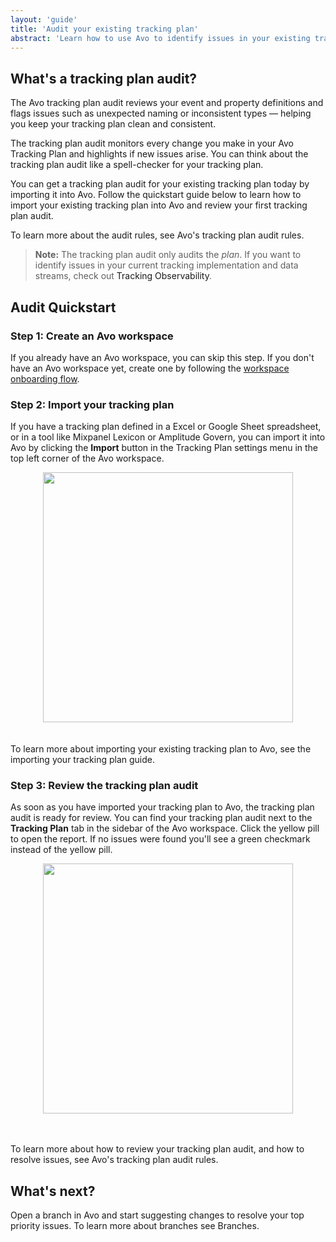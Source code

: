 ```yaml
---
layout: 'guide'
title: 'Audit your existing tracking plan'
abstract: 'Learn how to use Avo to identify issues in your existing tracking plan'
---
```



## What's a tracking plan audit?

The Avo tracking plan audit reviews your event and property definitions and flags issues such as unexpected naming or inconsistent types — helping you keep your tracking plan clean and consistent.

The tracking plan audit monitors every change you make in your Avo Tracking Plan and highlights if new issues arise. You can think about the tracking plan audit like a spell-checker for your tracking plan.

You can get a tracking plan audit for your existing tracking plan today by importing it into Avo. Follow the quickstart guide below to learn how to import your existing tracking plan into Avo and review your first tracking plan audit.

To learn more about the audit rules, see <Link passHref href="/audit/rules"><a>Avo's tracking plan audit rules</a></Link>.

> **Note:** The tracking plan audit only audits the _plan_. If you want to identify issues in your current tracking implementation and data streams, check out <Link passHref href="/workspace/inspector"><a>Tracking Observability</a></Link>.

## Audit Quickstart

### Step 1: Create an Avo workspace

If you already have an Avo workspace, you can skip this step. If you don't have an Avo workspace yet, create one by following the <a target="blank" href="https://avo.app/onboarding">workspace onboarding flow</a>.

### Step 2: Import your tracking plan

If you have a tracking plan defined in a Excel or Google Sheet spreadsheet, or in a tool like Mixpanel Lexicon or Amplitude Govern, you can import it into Avo by clicking the **Import** button in the Tracking Plan settings menu in the top left corner of the Avo workspace.

<center>
  <img width="400" src={require('../../images/audit/import-button.png')} />
</center>

<br />
<br />
To learn more about importing your existing tracking plan to Avo, see the <Link
  passHref
  href="/workspace/tracking-plan/importing"
>
  importing your tracking plan
</Link> guide.

### Step 3: Review the tracking plan audit

As soon as you have imported your tracking plan to Avo, the tracking plan audit is ready for review. You can find your tracking plan audit next to the **Tracking Plan** tab in the sidebar of the Avo workspace. Click the yellow pill to open the report. If no issues were found you'll see a green checkmark instead of the yellow pill.

<center>
  <img width="400" src={require('../../images/audit/audit.png')} />
</center>

<br />
<br />

To learn more about how to review your tracking plan audit, and how to resolve issues, see <Link passHref href="/audit/rules"><a>Avo's tracking plan audit rules</a></Link>.

## What's next?

Open a branch in Avo and start suggesting changes to resolve your top priority issues. To learn more about branches see <Link passHref href="/workspace/branches">Branches</Link>.
